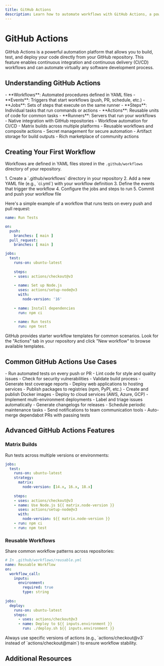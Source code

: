 ```yaml
---
title: GitHub Actions
description: Learn how to automate workflows with GitHub Actions, a powerful CI/CD tool integrated directly into your GitHub repository.
---
```



# GitHub Actions

GitHub Actions is a powerful automation platform that allows you to build, test, and deploy your code directly from your GitHub repository. This feature enables continuous integration and continuous delivery (CI/CD) workflows and can automate virtually any software development process.

## Understanding GitHub Actions

<Tabs>
  <TabItem label="Core Concepts">
    - **Workflows**: Automated procedures defined in YAML files
    - **Events**: Triggers that start workflows (push, PR, schedule, etc.)
    - **Jobs**: Sets of steps that execute on the same runner
    - **Steps**: Individual tasks that run commands or actions
    - **Actions**: Reusable units of code for common tasks
    - **Runners**: Servers that run your workflows
  </TabItem>
  <TabItem label="Key Features">
    - Native integration with GitHub repositories
    - Workflow automation for CI/CD
    - Matrix builds across multiple platforms
    - Reusable workflows and composite actions
    - Secret management for secure automation
    - Artifact storage for build outputs
    - Rich marketplace of community actions
  </TabItem>
</Tabs>

## Creating Your First Workflow

Workflows are defined in YAML files stored in the `.github/workflows` directory of your repository.

<Steps>
  1. Create a `.github/workflows` directory in your repository
  2. Add a new YAML file (e.g., `ci.yml`) with your workflow definition
  3. Define the events that trigger the workflow
  4. Configure the jobs and steps to run
  5. Commit and push your workflow file
</Steps>

Here's a simple example of a workflow that runs tests on every push and pull request:

```yaml
name: Run Tests

on:
  push:
    branches: [ main ]
  pull_request:
    branches: [ main ]

jobs:
  test:
    runs-on: ubuntu-latest
    
    steps:
    - uses: actions/checkout@v3
    
    - name: Set up Node.js
      uses: actions/setup-node@v3
      with:
        node-version: '16'
        
    - name: Install dependencies
      run: npm ci
      
    - name: Run tests
      run: npm test
```

<Aside type="tip">
  GitHub provides starter workflow templates for common scenarios. Look for the "Actions" tab in your repository and click "New workflow" to browse available templates.
</Aside>

## Common GitHub Actions Use Cases

<Tabs>
  <TabItem label="Continuous Integration">
    - Run automated tests on every push or PR
    - Lint code for style and quality issues
    - Check for security vulnerabilities
    - Validate build process
    - Generate test coverage reports
  </TabItem>
  <TabItem label="Continuous Deployment">
    - Deploy web applications to hosting services
    - Publish packages to registries (npm, PyPI, etc.)
    - Create and publish Docker images
    - Deploy to cloud services (AWS, Azure, GCP)
    - Implement multi-environment deployments
  </TabItem>
  <TabItem label="Repository Automation">
    - Label and triage issues automatically
    - Generate changelogs for releases
    - Schedule periodic maintenance tasks
    - Send notifications to team communication tools
    - Auto-merge dependabot PRs with passing tests
  </TabItem>
</Tabs>

## Advanced GitHub Actions Features

### Matrix Builds

Run tests across multiple versions or environments:

```yaml
jobs:
  test:
    runs-on: ubuntu-latest
    strategy:
      matrix:
        node-version: [14.x, 16.x, 18.x]
        
    steps:
    - uses: actions/checkout@v3
    - name: Use Node.js ${{ matrix.node-version }}
      uses: actions/setup-node@v3
      with:
        node-version: ${{ matrix.node-version }}
    - run: npm ci
    - run: npm test
```

### Reusable Workflows

Share common workflow patterns across repositories:

```yaml
# In .github/workflows/reusable.yml
name: Reusable Workflow
on:
  workflow_call:
    inputs:
      environment:
        required: true
        type: string
    
jobs:
  deploy:
    runs-on: ubuntu-latest
    steps:
      - uses: actions/checkout@v3
      - name: Deploy to ${{ inputs.environment }}
        run: ./deploy.sh ${{ inputs.environment }}
```

<Aside type="caution">
  Always use specific versions of actions (e.g., `actions/checkout@v3` instead of `actions/checkout@main`) to ensure workflow stability.
</Aside>

## Additional Resources

<CardGrid>
  <LinkCard 
    title="GitHub Actions Documentation" 
    href="https://docs.github.com/en/actions"
    description="Official documentation for GitHub Actions" 
  />
  <LinkCard 
    title="GitHub Actions Marketplace" 
    href="https://github.com/marketplace?type=actions"
    description="Browse community-created actions for common tasks" 
  />
  <LinkCard 
    title="GitHub Actions Tutorial" 
    href="https://lab.github.com/githubtraining/github-actions:-hello-world"
    description="Interactive GitHub Learning Lab course for GitHub Actions" 
  />
</CardGrid>
